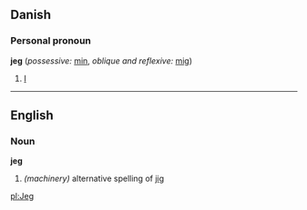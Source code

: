 ==Danish==
===Personal pronoun===
'''jeg''' (''possessive:'' [[min]], ''oblique and reflexive:'' [[mig]])
# [[I]]

----

==English==
===Noun===
'''jeg'''
#''(machinery)'' alternative spelling of [[jig]]

[[pl:Jeg]]